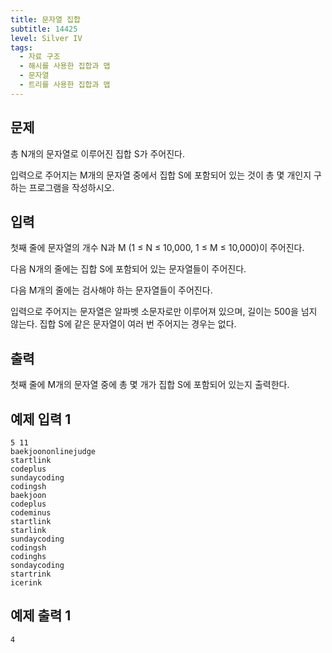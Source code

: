 ```yaml
---
title: 문자열 집합
subtitle: 14425
level: Silver IV
tags:
  - 자료 구조
  - 해시를 사용한 집합과 맵
  - 문자열
  - 트리를 사용한 집합과 맵
---
```


## 문제

총 N개의 문자열로 이루어진 집합 S가 주어진다.

입력으로 주어지는 M개의 문자열 중에서 집합 S에 포함되어 있는 것이 총 몇 개인지 구하는 프로그램을 작성하시오.

## 입력

첫째 줄에 문자열의 개수 N과 M (1 ≤ N ≤ 10,000, 1 ≤ M ≤ 10,000)이 주어진다.

다음 N개의 줄에는 집합 S에 포함되어 있는 문자열들이 주어진다.

다음 M개의 줄에는 검사해야 하는 문자열들이 주어진다.

입력으로 주어지는 문자열은 알파벳 소문자로만 이루어져 있으며, 길이는 500을 넘지 않는다. 집합 S에 같은 문자열이 여러 번 주어지는 경우는 없다.

## 출력

첫째 줄에 M개의 문자열 중에 총 몇 개가 집합 S에 포함되어 있는지 출력한다.

## 예제 입력 1

```
5 11
baekjoononlinejudge
startlink
codeplus
sundaycoding
codingsh
baekjoon
codeplus
codeminus
startlink
starlink
sundaycoding
codingsh
codinghs
sondaycoding
startrink
icerink
```

## 예제 출력 1

```
4
```
